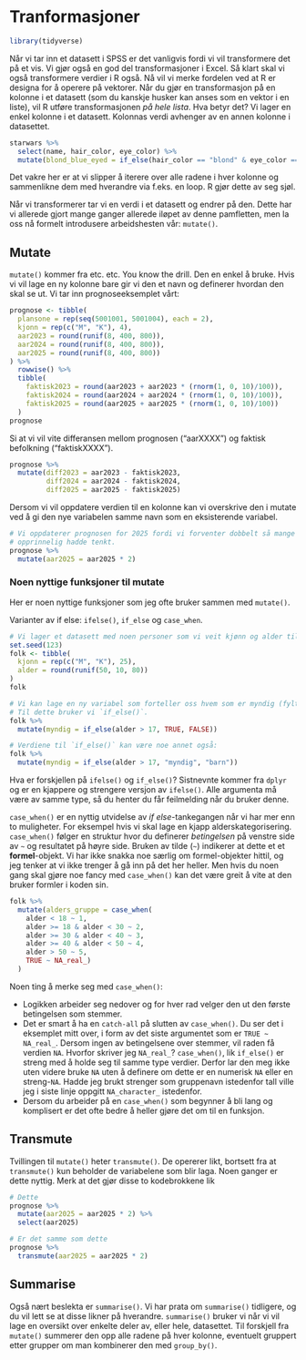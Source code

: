 # Tranformasjoner

```r
library(tidyverse)
```


Når vi tar inn et datasett i SPSS er det vanligvis fordi vi vil transformere det på et vis. Vi gjør også en god del transformasjoner i Excel. Så klart skal vi også transformere verdier i R også. Nå vil vi merke fordelen ved at R er designa for å operere på vektorer. Når du gjør en transformasjon på en kolonne i et datasett (som du kanskje husker kan anses som en vektor i en liste), vil R utføre transformasjonen *på hele lista*. Hva betyr det? Vi lager en enkel kolonne i et datasett. Kolonnas verdi avhenger av en annen kolonne i datasettet. 

```r
starwars %>% 
  select(name, hair_color, eye_color) %>% 
  mutate(blond_blue_eyed = if_else(hair_color == "blond" & eye_color == "blue", TRUE, FALSE))
```

Det vakre her er at vi slipper å iterere over alle radene i hver kolonne og sammenlikne dem med hverandre via f.eks. en loop. R gjør dette av seg sjøl. 

Når vi transformerer tar vi en verdi i et datasett og endrer på den. Dette har vi allerede gjort mange ganger allerede iløpet av denne pamfletten, men la oss nå formelt introdusere arbeidshesten vår: `mutate()`.

## Mutate

`mutate()` kommer fra etc. etc. You know the drill. Den en enkel å bruke. Hvis vi vil lage en ny kolonne bare gir vi den et navn og definerer hvordan den skal se ut. Vi tar inn prognoseeksemplet vårt: 

```r
prognose <- tibble(
  plansone = rep(seq(5001001, 5001004), each = 2),
  kjonn = rep(c("M", "K"), 4),
  aar2023 = round(runif(8, 400, 800)),
  aar2024 = round(runif(8, 400, 800)),
  aar2025 = round(runif(8, 400, 800))
) %>% 
  rowwise() %>% 
  tibble(
    faktisk2023 = round(aar2023 + aar2023 * (rnorm(1, 0, 10)/100)),
    faktisk2024 = round(aar2024 + aar2024 * (rnorm(1, 0, 10)/100)),
    faktisk2025 = round(aar2025 + aar2025 * (rnorm(1, 0, 10)/100))
  )
prognose
```

Si at vi vil vite differansen mellom prognosen ("aarXXXX") og faktisk befolkning ("faktiskXXXX"). 

```r
prognose %>% 
  mutate(diff2023 = aar2023 - faktisk2023,
         diff2024 = aar2024 - faktisk2024,
         diff2025 = aar2025 - faktisk2025)
```

Dersom vi vil oppdatere verdien til en kolonne kan vi overskrive den i mutate ved å gi den nye variabelen samme navn som en eksisterende variabel.

```r
# Vi oppdaterer prognosen for 2025 fordi vi forventer dobbelt så mange som vi 
# opprinnelig hadde tenkt.
prognose %>% 
  mutate(aar2025 = aar2025 * 2)
```

### Noen nyttige funksjoner til mutate

Her er noen nyttige funksjoner som jeg ofte bruker sammen med `mutate()`.

Varianter av if else: `ifelse()`, `if_else` og `case_when`. 

```r
# Vi lager et datasett med noen personer som vi veit kjønn og alder til.
set.seed(123)
folk <- tibble(
  kjonn = rep(c("M", "K"), 25),
  alder = round(runif(50, 10, 80))
)
folk

# Vi kan lage en ny variabel som forteller oss hvem som er myndig (fylt 18):
# Til dette bruker vi `if_else()`. 
folk %>% 
  mutate(myndig = if_else(alder > 17, TRUE, FALSE))

# Verdiene til `if_else()` kan være noe annet også:
folk %>% 
  mutate(myndig = if_else(alder > 17, "myndig", "barn"))

```

Hva er forskjellen på `ifelse()` og `if_else()`? Sistnevnte kommer fra `dplyr` og er en kjappere og strengere versjon av `ifelse()`. Alle argumenta må være av samme type, så du henter du får feilmelding når du bruker denne. 

`case_when()` er en nyttig utvidelse av *if else*-tankegangen når vi har mer enn to muligheter. For eksempel hvis vi skal lage en kjapp alderskategorisering. `case_when()` følger en struktur hvor du definerer *betingelsen* på venstre side av `~` og resultatet på høyre side. Bruken av tilde (`~`) indikerer at dette et et **formel**-objekt. Vi har ikke snakka noe særlig om formel-objekter hittil, og jeg tenker at vi ikke trenger å gå inn på det her heller. Men hvis du noen gang skal gjøre noe fancy med `case_when()` kan det være greit å vite at den bruker formler i koden sin.

```r
folk %>% 
  mutate(alders_gruppe = case_when(
    alder < 18 ~ 1, 
    alder >= 18 & alder < 30 ~ 2,
    alder >= 30 & alder < 40 ~ 3,
    alder >= 40 & alder < 50 ~ 4,
    alder > 50 ~ 5,
    TRUE ~ NA_real_)
  )
```
Noen ting å merke seg med `case_when()`:

- Logikken arbeider seg nedover og for hver rad velger den ut den første betingelsen som stemmer. 
- Det er smart å ha en `catch-all` på slutten av `case_when()`. Du ser det i eksemplet mitt over, i form av det siste argumentet som er `TRUE ~ NA_real_`. Dersom ingen av betingelsene over stemmer, vil raden få verdien `NA`. Hvorfor skriver jeg `NA_real_`? `case_when()`, lik `if_else()` er streng med å holde seg til samme type verdier. Derfor lar den meg ikke uten videre bruke `NA` uten å definere om dette er en numerisk `NA` eller en streng-`NA`. Hadde jeg brukt strenger som gruppenavn istedenfor tall ville jeg i siste linje oppgitt `NA_character_` istedenfor.
- Dersom du arbeider på en `case_when()` som begynner å bli lang og komplisert er det ofte bedre å heller gjøre det om til en funksjon.

## Transmute

Tvillingen til `mutate()` heter `transmute()`. De opererer likt, bortsett fra at `transmute()` kun beholder de variabelene som blir laga. Noen ganger er dette nyttig. Merk at det gjør disse to kodebrokkene lik 

```r
# Dette
prognose %>% 
  mutate(aar2025 = aar2025 * 2) %>% 
  select(aar2025)

# Er det samme som dette
prognose %>% 
  transmute(aar2025 = aar2025 * 2)
```

## Summarise

<!-- lenke til oppsummeringer i inspiserere data -->

Også nært beslekta er `summarise()`. Vi har prata om `summarise()` tidligere, og du vil lett se at disse likner på hverandre. `summarise()` bruker vi når vi vil lage en oversikt over enkelte deler av, eller hele, datasettet. Til forskjell fra `mutate()` summerer den opp alle radene på hver kolonne, eventuelt gruppert etter grupper om man kombinerer den med `group_by()`.